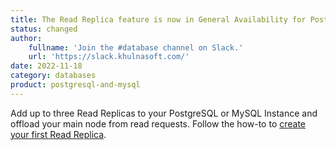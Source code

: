 ```yaml
---
title: The Read Replica feature is now in General Availability for PostgreSQL and MySQL!
status: changed
author:
    fullname: 'Join the #database channel on Slack.'
    url: 'https://slack.khulnasoft.com/'
date: 2022-11-18
category: databases
product: postgresql-and-mysql
---
```


Add up to three Read Replicas to your PostgreSQL or MySQL Instance and offload your main node from read requests. Follow the how-to to [create your first Read Replica](/managed-databases/postgresql-and-mysql/how-to/create-read-replica/).
